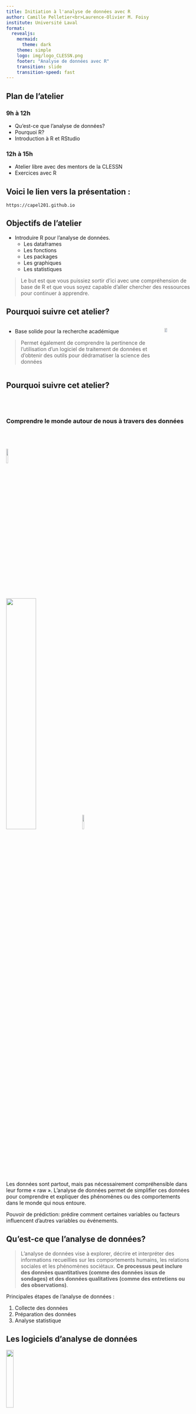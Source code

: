 ```yaml
---
title: Initiation à l'analyse de données avec R 
author: Camille Pelletier<br>Laurence-Olivier M. Foisy
institute: Université Laval
format:
  revealjs:
    mermaid: 
      theme: dark
    theme: simple
    logo: img/logo_CLESSN.png
    footer: "Analyse de données avec R"
    transition: slide
    transition-speed: fast
---
```


## Plan de l'atelier{.smaller}

### 9h à 12h 
- Qu'est-ce que l'analyse de données?
- Pourquoi R?
- Introduction à R et RStudio


### 12h à 15h
- Atelier libre avec des mentors de la CLESSN 
- Exercices avec R


## Voici le lien vers la présentation : {.center .smaller} 

`https://capel201.github.io`


## Objectifs de l'atelier{.smaller}

- Introduire R pour l'analyse de données.
  - Les dataframes
  - Les fonctions
  - Les packages 
  - Les graphiques
  - Les statistiques

> Le but est que vous puissiez sortir d'ici avec une compréhension de base de R et que vous soyez capable d'aller chercher des ressources pour continuer à apprendre.

## Pourquoi suivre cet atelier?{.smaller} 

::::{.columns}

:::{.column width="70%"}

- Base solide pour la recherche académique

> Permet également de comprendre la pertinence de l'utilisation d'un logiciel de traitement de données et d'obtenir des outils pour dédramatiser la science des données

:::

:::{.column}

![](img/science.png){.absolute top=150 left=800 width="30%"}
:::

::::

## Pourquoi suivre cet atelier?{.smaller}

<br><br>

### Comprendre le monde autour de nous à travers des données

<br><br>

![](img/binoculars.png){.absolute top=430 left=600 width="10%"} 

![](img/data.png){.absolute top=300 left=800 width="40%"}
![](img/citizen.jpg){.absolute top=470 left=470 width="10%"}


:::{.notes}
Les données sont partout, mais pas nécessairement compréhensible dans leur forme « raw ». L'analyse de données permet de simplifier ces données pour comprendre et expliquer des phénomènes ou des comportements dans le monde qui nous entoure.

Pouvoir de prédiction: prédire comment certaines variables ou facteurs influencent d’autres variables ou événements. 
:::


## Qu'est-ce que l'analyse de données?{.smaller}

> L'analyse de données vise à explorer, décrire et interpréter des informations recueillies sur les comportements humains, les relations sociales et les phénomènes sociétaux. **Ce processus peut inclure des données quantitatives (comme des données issus de sondages) et des données qualitatives (comme des entretiens ou des observations)**.

::: {.incremental}
Principales étapes de l'analyse de données :

1. Collecte des données
2. Préparation des données
3. Analyse statistique
:::


## Les logiciels d'analyse de données{.smaller}

![](https://upload.wikimedia.org/wikipedia/commons/e/ea/SPSS_logo.svg){.absolute top=400 left=100 width="20%"}

![](https://upload.wikimedia.org/wikipedia/commons/7/79/Stata_logo_med_blue.png){.absolute top=150 left=800 width="20%"}

![](https://upload.wikimedia.org/wikipedia/commons/thumb/c/c3/Python-logo-notext.svg/800px-Python-logo-notext.svg.png){.absolute top=400 left=800 width="20%"}

![](https://upload.wikimedia.org/wikipedia/commons/thumb/1/1f/Julia_Programming_Language_Logo.svg/1024px-Julia_Programming_Language_Logo.svg.png){.absolute top=100 left=100 width="20%"}

![](https://upload.wikimedia.org/wikipedia/commons/thumb/1/1b/R_logo.svg/1024px-R_logo.svg.png){.absolute top=200 left=330 width="40%"}


## Pourquoi R?{.smaller}

![](https://upload.wikimedia.org/wikipedia/commons/thumb/1/1b/R_logo.svg/1024px-R_logo.svg.png){.absolute top=0 left=800 width="20%"}

<br><br>

### Open source

- Gratuit
- Collaboratif
- Communauté active
  - Stackoverflow
  - r-bloggers
- Adapté aux besoins des utilisateurs

:::{.notes}
Open source c'est un modèle de développement de logiciels où le code est accessible à tous. Dans un logiciel open source, ce code est publié publiquement, permettant à n'importe qui de le lire, le modifier, le partager, et l'améliorer.
:::

## Pourquoi R?{.smaller}

![](https://upload.wikimedia.org/wikipedia/commons/thumb/1/1b/R_logo.svg/1024px-R_logo.svg.png){.absolute top=0 left=800 width="20%"}

<br><br>

### Packages

- Offre une extension des fonctionnalités de base presque infinie
- Peux répondre à des besoins très spécifiques
- 21,744 packages sur CRAN (Comprehensive R Archive Network)
  - Principal dépôt où sont hébergés les packages R
- Beaucoup plus sur GitHub
  - En plus de CRAN, de nombreux chercheurs publient leurs packages sur GitHub, une plateforme de partage de code

:::{.notes}
Chaque tâche spécifique lié à l'analyse de donnéees peut être automatisé et facilité par R. Collègue récemment à la CLESSN catégorisé les code postaux à la main. 
:::

## Pourquoi R?{.smaller}

![](https://upload.wikimedia.org/wikipedia/commons/thumb/1/1b/R_logo.svg/1024px-R_logo.svg.png){.absolute top=0 left=800 width="20%"}

<br><br>

### Reproductibilité

- Rendre les analyses reproductibles
- Permet de partager les analyses
  - Les scripts R permettent de partager facilement le travail
- Permet de retracer les erreurs
- Partager le code
  - Encourage la transparence et la collaboration dans la recherche

## Pourquoi R?{.smaller}

![](https://upload.wikimedia.org/wikipedia/commons/thumb/1/1b/R_logo.svg/1024px-R_logo.svg.png){.absolute top=0 left=800 width="20%"}

<br><br>

### Très utilisé en science sociale

- Beaucoup de ressources
- Beaucoup de tutoriels orientés vers les sciences sociales et autres!
  - Datacamp
  - Coursera
  - Datanovia

#### Bref... important d'utiliser R

## La CLESSN{.smaller}

![](https://www.clessn.com/assets/img/logo-black.svg){.absolute top=330 left=630 width="30%"}
![](img/yaduf.png){.absolute top=200 left=0 width="35%"}
Chaire de leadership en enseignement des sciences sociales numériques (CLESSN)


::::{.columns}

:::{.column width="50%"}
- Titulaire: Yannick Dufresne
:::

:::{.column width="50%"}
- Objectif: Développer des compétences en science des données pour les étudiants en sciences sociales à travers des projets de recherche et des formations
:::

::::

## Datagotchi{.smaller}

![](img/datagotchi_usa.png){.absolute top=0 left=850 width="30%"}

- Application utilisant des variables lifestyles pour prédire le vote
- Utiliser R et l'analyse de données à travers ce projet:
  - Prototypage en Shiny
  - Nettoyage des données
  - Analyse factorielle
  - Régressions et modèles
  - Visualisation

## 

![](img/datagotchi_graph.png){.absolute top=0 left=0 width="200%"}

::: {.r-stack}

![](img/cartogram.png){.fragment .absolute top=0 left=0 width="200%"}

![](img/turnout.png){.fragment .absolute top=0 left=0 width="200%"}

::: 

## R : Au-delà de l'analyse de données{.smaller}

- R ne se limite pas à l'analyse statistique, il peut aussi être utilisé pour développer des applications web interactives

![](img/catalogue.png){absolute top=0 left=0 width="20%"}


## Mais derrière tout ça... R{.smaller}

- Voici l'envers du décor : 

![](img/catalogue_code.png){absolute top=0 left=0 width="20%"}

## Analyse textuelle{.smaller}

- Analyse de ton 
  - Est-ce que le texte est positif ou négatif?

![](img/time_series_by_article.png){.absolute top=200 left=70 width="80%"}  

## Mais aussi ...{.smaller}

- Catégorisation de texte 
  - Est-ce que le texte parle de politique, de santé, de sport?
- Analyse d'image
- Transcription audio

## Installer R et RStudio{.smaller}

- C'est quoi la différence entre R et RStudio?
- R est le moteur, RStudio est l'interface
- RStudio facilite l'utilisation de R
- RStudio est un IDE (Integrated Development Environment)

<br><br>

### À télécharger :

- [Installer R](https://cran.r-project.org/)
- [Installer RStudio](https://www.rstudio.com/products/rstudio/download/)


## {background-image="img/rstudio.png"}
## {background-image="img/rstudio_script.png"}
## {background-image="img/rstudio_console.png"}
## {background-image="img/rstudio_files.png"}
## {background-image="img/rstudio_env.png"}

<!--

## 

![](img/rstudio.png){.absolute top=0 left=0 width="200%"}

::: {.r-stack}

![](img/rstudio_script.png){.fragment .absolute top=0 left=0 width="200%"}

![](img/rstudio_console.png){.fragment .absolute top=0 left=0 width="200%"}

![](img/rstudio_files.png){.fragment .absolute top=0 left=0 width="200%"}

![](img/rstudio_env.png){.fragment .absolute top=0 left=0 width="200%"}

::: 

-->

## Concept important : Le chemin d'arborescence{.smaller}

- À tout moment vous devez savoir où vous êtes dans votre ordinateur pour pouvoir importer des données, exporter des graphiques ou mettre des fichiers en relation
- Votre R est toujours ouvert dans un dossier, et donc vous devez savoir où il est pour pouvoir importer des données
- La fonction `getwd()` dans R permet de savoir où vous êtes

![](img/chemin_arbo.png){.absolute top=400 left=75 width="80%"}


## Concept important : Planifier avant de coder{.smaller} 

#### La plus grosse erreur est de commencer à coder sans savoir ce que vous voulez faire

<br>

- Clarifer vos objectifs: Qu'est-ce que vous voulez faire?
  - Nettoyer des données?
  - Faire un graphique?

Les possibilités sont infinies, donc il est important de savoir où vous voulez aller


## Concept important : Décomposer le problème{.smaller}

- Une fois que vous savez ce que vous voulez faire, il est important de décomposer le problème en petites étapes
- Un script R pour une seule tâche
  - Bien nommer vos scripts pour savoir ce qu'ils font
  - Exemples: 
    - `nettoyage_donnees.R`
    - `graphique.R`
- Chaque script doit être clair et facile à comprendre
- Commenter votre code avec des `#`


## Importer des données{.smaller}

- Les données sont souvent dans des fichiers Excel, CSV, ou autres
  - On utilise des fonctions comme `read.csv()` pour lire les fichiers 

<br>

```r
df <- read.csv("chemin/vers/data.csv")
```
<br>

- Dans cette ligne de code il y a plusieurs éléments importants:
  - Le nom de l'objet : `df` dans ce cas-ci, c'est un dataframe
  - L'opérateur d'assignation : `<-` 
  - La fonction qui permet de lire le fichier : `read.csv()`
  - Le chemin vers le fichier : `"chemin/vers/data.csv"`

## Chemins d'arborescence{.smaller}

#### Important de comprendre comment spécifier le chemin vers un fichier

Voici les deux façons de spécifier le chemin :

- Absolu: `/Users/username/Documents/projet/data/data.csv`
  - Utile seulement sur votre ordinateur, un autre utilisateur ne pourra pas utiliser le même chemin

- Relatif: `data/data.csv`
  - Utile pour partager le code avec d'autres utilisateurs
  
<br>

#### Différence entre mac et windows

- Mac: `/`
- Windows: `\` (il faut s'assurer de changer les `\` pour des `/`)


## Importer des données{.smaller}

Autres fonctions pour importer des données dépendamment du format:

- `df <- readxl::read_excel("chemin/vers/data.xlsx")`
- `df <- readRDS("chemin/vers/data.rds")`

![](img/df_in_env.png){.absolute top=300 left=150 width="70%"}

# Codons!

## Nous allons utiliser le dataframe `swiss`{.smaller}

```r
# Charger les packages nécessaires
library(dplyr) # Manipulation de données
library(ggplot2) # Graphiques

# Importer les données swiss (jeu de données intégré)
df <- swiss

# Explorer les données
View(df)
summary(df)
names(df)
head(df)
ncol(df)
nrow(df)

```

## Analyse rapide d'une variable{.smaller}

```r
# Voir le nombre de valeurs pour chaque élément d'une variable
table(df$Fertility)

# Histogramme de la variable 'Fertility'
hist(df$Fertility)

# Obtenir la moyenne de la variable 'Fertility'
mean(df$Fertility)

```

<br>

- `$` permet d'accéder à une variable dans un dataframe.
- On accède à la variable `Fertility` dans le dataframe `df` avec `df$Fertility`

## Filter et sélectionner des variables{.smaller}

```r
# Sélectionner des colonnes 
# (par exemple, Fertility, Education et Agriculture)

df_selected <- df %>%
  select(Fertility, Education, Agriculture)

# Filtrer les lignes pour inclure uniquement les cantons 
# avec une fertilité supérieure à la moyenne

mean_fertility <- mean(df_selected$Fertility, na.rm = TRUE)

df_filtered <- df_selected %>%
  filter(Fertility > mean_fertility)
```

## Modifier des variables

```r
# Créer une nouvelle variable binaire "high_agriculture" 
# indiquant si le pourcentage d'agriculture est supérieur à 50

df_mutated <- df_filtered %>%
  mutate(high_agriculture = ifelse(Agriculture > 50, 1, 0))

# Regrouper par "high_agriculture" et calculer la moyenne de l'éducation

df_summarized <- df_mutated %>%
  group_by(high_agriculture) %>%
  summarize(moyenne_education = mean(Education, na.rm = TRUE))

# Afficher le résultat final
print(df_summarized)
```

## Représentation graphique des données{.smaller}

### Principes généraux de la visualisation

- Montrer les données 
  - Évitez les distractions inutiles
- Choisir des visualisations appropriées 
  - Quelles informations seront utiles ?
- Éviter les graphiques « spaghetti » 
  - Évitez les lignes trop complexes qui se chevauchent et s'entremêlent
- Commencer en noir et blanc 
  - Utilisez les couleurs de manière efficace



## Visualisation avec ggplot2{auto-animate=true .smaller}

### Initialiser un graphique

```.r
ggplot(df, aes(x = Agriculture, y = Fertility, color = Education)) 
```
- `df` est le dataframe
- `aes()` est la fonction qui permet de spécifier les variables à utiliser
- `x` et `y` sont les variables à utiliser pour les axes x et y
- `color` est la variable à utiliser pour la couleur

## Visualisation avec ggplot2{auto-animate=true .smaller}

### Ajouter un geom_()

```.r
ggplot(df, aes(x = Agriculture, y = Fertility, color = Education)) +
  geom_point(alpha = 0.8) # Le alpha est la transparence
```

- Il existe plusieurs `geom_()` pour différents types de graphiques
  - `geom_point()` est pour un nuage de points
  - `geom_line()` est pour un graphique en ligne
  - `geom_bar()` est pour un graphique en barres
  - `geom_histogram()` est pour un histogramme


## Visualisation avec ggplot2{auto-animate=true .smaller}

### Ajouter une échelle de couleur

```.r
ggplot(df, aes(x = Agriculture, y = Fertility, color = Education)) +
  geom_point(alpha = 0.8) + # Le alpha est la transparence
  scale_color_gradient(low = "blue", high = "red", name = "Éducation") 
```

- `scale_color_gradient()` permet de spécifier les couleurs pour la variable `Education`
- `low` et `high` sont les couleurs pour les valeurs les plus basses et les plus hautes
- `name` est le nom de la légende
- Vous pouvez utiliser les hexcodes pour les couleurs

## Visualisation avec ggplot2{auto-animate=true .smaller}

### Ajouter des titres et des labels

```.r
ggplot(df, aes(x = Agriculture, y = Fertility, color = Education)) +
  geom_point(alpha = 0.8) + # Le alpha est la transparence
  scale_color_gradient(low = "blue", high = "red", name = "Éducation") +
  labs(
    title = "Relation entre l'agriculture et la fertilité en Suisse",
    x = "Pourcentage d'agriculture",
    y = "Fertilité"
  ) 
```

## Visualisation avec ggplot2{auto-animate=true .smaller}

### Ajouter un thème

```.r
ggplot(df, aes(x = Agriculture, y = Fertility, color = Education)) +
  geom_point(alpha = 0.8) + # Le alpha est la transparence
  scale_color_gradient(low = "blue", high = "red", name = "Éducation") +
  labs(
    title = "Relation entre l'agriculture et la fertilité en Suisse",
    x = "Pourcentage d'agriculture",
    y = "Fertilité"
  ) +
  theme_minimal()
```

- `theme_minimal()` est un thème minimaliste
- Il existe plusieurs thèmes prédéfinis dans ggplot2
- Vous pouvez aussi créer votre propre thème

## Visualisation avec ggplot2{auto-animate=true .smaller}

### Sauvegarder le graphique

```.r
ggplot(df, aes(x = Agriculture, y = Fertility, color = Education)) +
  geom_point(alpha = 0.8) + # Le alpha est la transparence
  scale_color_gradient(low = "blue", high = "red", name = "Éducation") +
  labs(
    title = "Relation entre l'agriculture et la fertilité en Suisse",
    x = "Pourcentage d'agriculture",
    y = "Fertilité"
  ) +
  theme_minimal()

ggsave("nom_du_graphique.png", width = 10, height = 6)
```

- Vous pouvez spécifier le format du graphique (png, pdf, etc.) ainsi que le chemin pour sauvegarder le graphique

## Visualisation avec ggplot2{auto-animate=true .smaller}

### Un histogramme de la variable Fertility

```r
ggplot(df, aes(x = Fertility)) +
  geom_histogram(fill = "skyblue", color = "white", bins = 5) +
  labs(
    title = "Distribution de la fertilité en Suisse",
    x = "Fertilité",
    y = "Nombre de cantons"
  ) +
  theme_minimal()
```

## Analyse statistique{.smaller}

```r
# Calculer la corrélation entre Fertility et Agriculture

correlation <- cor(df$Fertility, df$Agriculture)
print(paste("Corrélation entre Fertility et Agriculture:", round(correlation, 2)))

# Effectuer une régression linéaire avec Fertility comme variable dépendante

modele <- lm(Fertility ~ Agriculture, data = df)

# Afficher le résumé du modèle de régression

summary(modele)
```

## Bonnes pratiques{.smaller}

- Nommer vos objets de façon explicite
- Commenter votre code
- Organiser votre code

![](https://d33wubrfki0l68.cloudfront.net/b88ef926a004b0fce72b2526b0b5c4413666a4cb/24a30/cover.png){.absolute top=0 left=800 width="30%"}

## Organiser votre environnement de travail{.smaller}

```bash
/MonProjet
├── data/                
│   ├── raw_data.csv      
│   └── cleaned_data.csv  
├── scripts/             
│   ├── analyse.R         
│   └── visualization.R   
├── results/             
│   ├── summary_statistics.csv  
│   └── plots/                  
│       └── data_distribution.png  
├── docs/                
│   ├── methodology.md    
│   ├── references.bib    
│   └── project_presentation.qmd  
└── README.md            
```


## Git{.smaller}

::::{.columns}

:::{.column width=50%}

- Créé par Linus Torvalds en 2005
- Gestion de version
- Permet de suivre l'évolution d'un projet
- Utile pour tout ce qui est texte, incluant les articles et les présentations
- Enregistre tous les changements faits depuis la création du projet (.git)
- Reproductibilité et transparence

:::

:::{.column width=50%}

![](img/meme_versions.jpg)

:::

::::

## Git{.smaller}

- Télécharger et installer Git depuis [git-scm.com](git-scm.com)

- Configurer git avant de commencer à l'utiliser

  - Dans le terminal:

```bash
git config --global user.name "username"
git config --global user.email votre@email.com
git config --global credential.helper store
```
<!--`-->

## Git{.smaller transition="none"}

![](img/git.png)

## GitHub{.smaller transition="none"}

![](img/git_github.png)


## GitHub{.smaller}

- GitHub = Git + Internet

- Plateforme de développement collaboratif
- Héberge des projets Git
- Acheté par Microsoft pour 7.5 milliards de dollars
- Lieu d'entreposage de plusieurs projets open source

## Comment l'utiliser?{.smaller}

1. Cloner un projet existant sur votre ordinateur.
  - Ce projet est maintenant un dossier sur votre ordinateur. Vous pouvez le modifier, le supprimer, le déplacer, etc.


```bash
git clone https://lien/vers/repo.git
```
<!--`-->

2. Modifier le projet, ajouter des fichiers, etc.

```bash
git pull 
git add votre_fichier_1 votre_fichier_2
git commit -m "Message de commit"
git push
```
<!--`-->


<!--`-->

## En apprendre plus{.smaller} 

- [swirl](https://swirlstats.com/students.html)
- [Datacamp](https://www.datacamp.com/)
- [R4DS (R for Data Science)](https://r4ds.had.co.nz/)
- [Advanced R](https://adv-r.hadley.nz/)


## Ressources{.smaller}

Quoi faire quand ça ne fonctionne pas?

- ChatGPT
  - Être clair et précis dans vos requêtes
  - Expliquer la structure de vos données
  - Copier-coller le message d'erreur
  - Copier-coller la documentation d'un package
- Réessayer ChatGPT
  - C'est rare que ChatGPT ne trouve pas la réponse
- La documentation de R (ex: `?mean()` dans votre console)
- Google
  - Stackoverflow
  - Stackexchange

## Merci!{.center}
